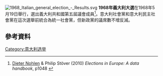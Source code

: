[[Image:1968_Italian_general_election_-_Results.svg|right]]
'''1968年義大利大選'''在1968年5月19日舉行，選出義大利共和國第五屆議會成員<ref name=NS>[[Dieter_Nohlen|Dieter Nohlen]] & Philip Stöver (2010) ''Elections in Europe: A data handbook'', p1048 {{ISBN|978-3-8329-5609-7}}</ref>。意大利社會黨和意大利民主社會黨在這次選舉前統合為統一社會黨，但新政黨的議席數不增反減。
==參考資料==
{{reflist}}
{{意大利選舉}}
[[Category:意大利选举|Category:意大利选举]]